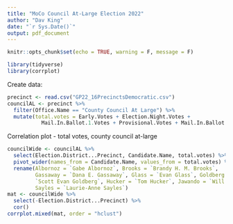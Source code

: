 ```yaml
---
title: "MoCo Council At-Large Election 2022"
author: "Dav King"
date: "`r Sys.Date()`"
output: pdf_document
---
```


```r
knitr::opts_chunk$set(echo = TRUE, warning = F, message = F)
```

```r
library(tidyverse)
library(corrplot)
```

Create data:

```r
precinct <- read.csv("GP22_16PrecinctsDemocratic.csv")
councilAL <- precinct %>% 
  filter(Office.Name == "County Council At Large") %>% 
  mutate(total.votes = Early.Votes + Election.Night.Votes +
           Mail.In.Ballot.1.Votes + Provisional.Votes + Mail.In.Ballot.2.Votes)
```

Correlation plot - total votes, county council at-large

```r
councilWide <- councilAL %>% 
  select(Election.District...Precinct, Candidate.Name, total.votes) %>% 
  pivot_wider(names_from = Candidate.Name, values_from = total.votes) %>% 
  rename(Albornoz = `Gabe Albornoz`, Brooks = `Brandy H. M. Brooks`,
         Gassaway = `Dana E. Gassaway`, Glass = `Evan Glass`, Goldberg = 
         `Scott Evan Goldberg`, Hucker = `Tom Hucker`, Jawando = `Will Jawando`,
         Sayles = `Laurie-Anne Sayles`)
mat <- councilWide %>% 
  select(-Election.District...Precinct) %>% 
  cor()
corrplot.mixed(mat, order = "hclust")
```

